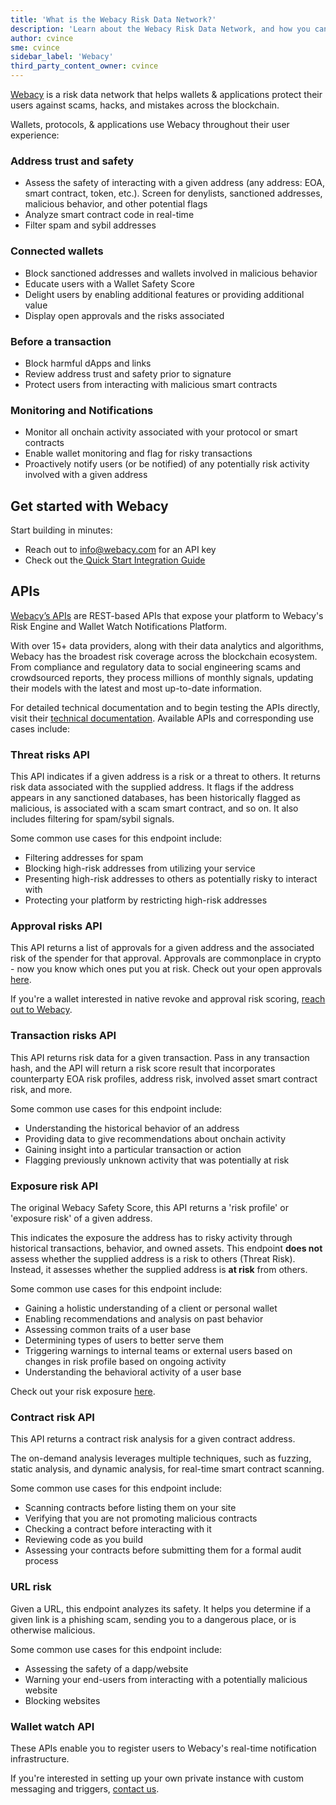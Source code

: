 ```yaml
---
title: 'What is the Webacy Risk Data Network?'
description: 'Learn about the Webacy Risk Data Network, and how you can use it in your products.'
author: cvince
sme: cvince
sidebar_label: 'Webacy'
third_party_content_owner: cvince
---
```


[Webacy](https://webacy.com/) is a risk data network that helps wallets & applications protect their users against scams, hacks, and mistakes across the blockchain.

Wallets, protocols, & applications use Webacy throughout their user experience:

### Address trust and safety

- Assess the safety of interacting with a given address (any address: EOA, smart contract, token, etc.). Screen for denylists, sanctioned addresses, malicious behavior, and other potential flags
- Analyze smart contract code in real-time
- Filter spam and sybil addresses

### Connected wallets

- Block sanctioned addresses and wallets involved in malicious behavior
- Educate users with a Wallet Safety Score
- Delight users by enabling additional features or providing additional value
- Display open approvals and the risks associated

### Before a transaction

- Block harmful dApps and links
- Review address trust and safety prior to signature
- Protect users from interacting with malicious smart contracts

### Monitoring and Notifications

- Monitor all onchain activity associated with your protocol or smart contracts
- Enable wallet monitoring and flag for risky transactions
- Proactively notify users (or be notified) of any potentially risk activity involved with a given address

## Get started with Webacy

Start building in minutes:

- Reach out to info@webacy.com for an API key
- Check out the[ Quick Start Integration Guide](https://docs.webacy.com/api-embedded-safety/quick-start-integration-guide)

## APIs

[Webacy’s APIs](https://www.webacy.com/safetyscore) are REST-based APIs that expose your platform to Webacy's Risk Engine and Wallet Watch Notifications Platform.

With over 15+ data providers, along with their data analytics and algorithms, Webacy has the broadest risk coverage across the blockchain ecosystem. From compliance and regulatory data to social engineering scams and crowdsourced reports, they process millions of monthly signals, updating their models with the latest and most up-to-date information.

For detailed technical documentation and to begin testing the APIs directly, visit their [technical documentation](https://webacy.readme.io/reference/webacy-api-overview-pre-release).
Available APIs and corresponding use cases include:

### Threat risks API

This API indicates if a given address is a risk or a threat to others.
It returns risk data associated with the supplied address. It flags if the address appears in any sanctioned databases, has been historically flagged as malicious, is associated with a scam smart contract, and so on. It also includes filtering for spam/sybil signals.

Some common use cases for this endpoint include:

- Filtering addresses for spam
- Blocking high-risk addresses from utilizing your service
- Presenting high-risk addresses to others as potentially risky to interact with
- Protecting your platform by restricting high-risk addresses

### Approval risks API

This API returns a list of approvals for a given address and the associated risk of the spender for that approval. Approvals are commonplace in crypto - now you know which ones put you at risk. Check out your open approvals [here](https://dapp.webacy.com/?mode=approvals).

If you're a wallet interested in native revoke and approval risk scoring, [reach out to Webacy](https://docs.webacy.com/other/contact-us).

### Transaction risks API

This API returns risk data for a given transaction. Pass in any transaction hash, and the API will return a risk score result that incorporates counterparty EOA risk profiles, address risk, involved asset smart contract risk, and more.

Some common use cases for this endpoint include:

- Understanding the historical behavior of an address
- Providing data to give recommendations about onchain activity
- Gaining insight into a particular transaction or action
- Flagging previously unknown activity that was potentially at risk

### Exposure risk API

The original Webacy Safety Score, this API returns a 'risk profile' or 'exposure risk' of a given address.

This indicates the exposure the address has to risky activity through historical transactions, behavior, and owned assets. This endpoint **does not** assess whether the supplied address is a risk to others (Threat Risk). Instead, it assesses whether the supplied address is **at risk** from others.

Some common use cases for this endpoint include:

- Gaining a holistic understanding of a client or personal wallet
- Enabling recommendations and analysis on past behavior
- Assessing common traits of a user base
- Determining types of users to better serve them
- Triggering warnings to internal teams or external users based on changes in risk profile based on ongoing activity
- Understanding the behavioral activity of a user base

Check out your risk exposure [here](https://dapp.webacy.com/risk-score).

### Contract risk API

This API returns a contract risk analysis for a given contract address.

The on-demand analysis leverages multiple techniques, such as fuzzing, static analysis, and dynamic analysis, for real-time smart contract scanning.

Some common use cases for this endpoint include:

- Scanning contracts before listing them on your site
- Verifying that you are not promoting malicious contracts
- Checking a contract before interacting with it
- Reviewing code as you build
- Assessing your contracts before submitting them for a formal audit process

### URL risk

Given a URL, this endpoint analyzes its safety. It helps you determine if a given link is a phishing scam, sending you to a dangerous place, or is otherwise malicious.

Some common use cases for this endpoint include:

- Assessing the safety of a dapp/website
- Warning your end-users from interacting with a potentially malicious website
- Blocking websites

### Wallet watch API

These APIs enable you to register users to Webacy's real-time notification infrastructure.

If you're interested in setting up your own private instance with custom messaging and triggers, [contact us](https://docs.webacy.com/other/contact-us).
